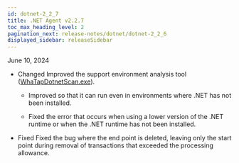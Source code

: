 ```yaml
---
id: dotnet-2_2_7
title: .NET Agent v2.2.7
toc_max_heading_level: 2
pagination_next: release-notes/dotnet/dotnet-2_2_6
displayed_sidebar: releaseSidebar
---
```


June 10, 2024

- <Status>Changed</Status> Improved the support environment analysis tool ([WhaTapDotnetScan.exe](https://repo.whatap.io/windows/WhaTapDotnetScan.exe)).

  - Improved so that it can run even in environments where .NET has not been installed.

  - Fixed the error that occurs when using a lower version of the .NET runtime or when the .NET runtime has not been installed.

- <Status>Fixed</Status> Fixed the bug where the end point is deleted, leaving only the start point during removal of transactions that exceeded the processing allowance.
